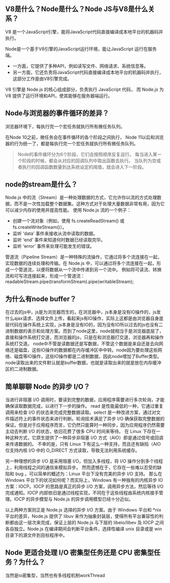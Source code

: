 ## V8是什么？Node是什么？Node JS与V8是什么关系？
V8 是一个JavaScript引擎，能将JavaScript代码直接编译成本地平台的机器码并执行。

Node是一个基于V8引擎的JavaScript运行环境，能让JavaScript 运行在服务端。
* 一方面，它提供了多种API，例如读写文件、网络请求、系统信息等。
* 另一方面，它还负责将JavaScript代码直接编译成本地平台的机器码并执行，这部分工作是由V8引擎完成。

V8 引擎是 Node.js 的核心组成部分，负责执行 JavaScript 代码，
而 Node.js 为 V8 提供了运行环境和API，使其能够在服务器端运行。

## Node与浏览器的事件循环的差异？
浏览器环境下，每执行完一个宏任务就执行所有微任务队列。

在Node 10之前，微任务会在事件循环的各个阶段之间执行，
Node 11以后和浏览器的行为统一了，都是每执行完一个宏任务就执行所有微任务队列。

> Node的事件循环分为6个阶段，它们会按照顺序反复运行。
每当进入某一个阶段的时候，都会从对应的回调队列中取出函数去执行。
当队列为空或者执行的回调函数数量到达系统设定的阈值，就会进入下一阶段。

## node的stream是什么？
Node.js 中的流（Stream）是一种处理数据的方式，它允许你以流的方式处理数据，而不是一次性加载整个数据集。这种方式对于处理大量数据非常有用，因为它可以减少内存的使用并提高性能。
使用 Node.js 流的一个例子：
* 创建一个流对象（例如，使用 fs.createReadStream() 或 fs.createWriteStream()）。
* 监听 ‘data’ 事件来接收从流中读取的数据。
* 监听 ‘end’ 事件来知道何时数据已经读取完毕。
* 监听 ‘error’ 事件来处理可能发生的错误。

管道流（Pipeline Stream）是一种特殊的流操作，它通过将多个流连接在一起，实现数据的连续处理和传输。在 Node.js 中，可以通过将多个流连接在一起，形成一个管道流，以便将数据从一个流中传递到另一个流中。
例如将可读流、转换流和可写流连接起来，形成一个管道流：
readableStream.pipe(transformStream).pipe(writableStream);

## 为什么有node buffer？
在过去的js中，js是为浏览器而生的，在浏览器中，js本身是没有IO操作的，js发什么ajax请求、选择文件上传，看起来js有IO操作，实际上这都是由浏览器自身底层代码在操作系统上实现，js本身是没有IO的，因为没有IO所以过去的js也没有二进制数据的表示和处理方案。而到了node这里，node就相当于是浏览器底层了，直接和操作系统打交道，而浏览器的js，只是在和浏览器打交道，浏览器再和操作系统打交道。
node中不管是读数据还是写数据，不管这个数据是来自还是去向网络还是磁盘，这些IO操作的数据都在内存缓冲区中中转。node因为要处理这些网络、磁盘等IO操作，这些IO操作都是二进制数据，因此node增加了Buffer类型。
node读取出来的文件默认就是buffer数据，也就是读取出来的就是放在内存缓冲区的二进制数据。

## 简单聊聊 Node 的异步 I/O？
当进行非阻塞 I/O 调用时，要读到完整的数据，应用程序需要进行多次轮询，才能确保读取数据完成，以进行下一步的操作。
read 是性能最低的一种，它通过重复调用来检查 I/O 的状态来完成完整数据读取。select 是一种改进方案，通过对文件描述符上的事件状态来进行判断。轮询技术满足了异步 I/O 确保获取完整数据的保证。但是对于应用程序而言，它仍然只能算时一种同步，因为应用程序仍然需要主动去判断 I/O 的状态，依旧花费了很多 CPU 时间来等待。
在 Linux 下存在一种这种方式，它原生提供了一种异步非阻塞 I/O 方式（AIO）即是通过信号或回调来传递数据的。
不幸的是，只有 Linux 下有这么一种支持，而且还有缺陷（AIO 仅支持内核 I/O 中的 O_DIRECT 方式读取，导致无法利用系统缓存。

另一种理想的异步 I/O 是采用阻塞 I/O，但加入多线程，将 I/O 操作分到多个线程上，利用线程之间的通信来模拟异步。
然而遗憾在于，它存在一些难以忍受的缺陷和 bug 。可以简单的概述为：Linux 平台下没有完美的异步 I/O 支持。
那么在 Windows 平台下的状况如何呢？而实际上，Windows 有一种独有的内核异步 IO 方案：IOCP。IOCP 的思路是真正的异步 I/O 方案，调用异步方法，然后等待 I/O 完成通知。IOCP 内部依旧是通过线程实现，不同在于这些线程由系统内核接手管理。IOCP 的异步模型与 Node.js 的异步调用模型已经十分近似。

以上两种方案则正是 Node.js 选择的异步 I/O 方案。由于 Windows 平台和 *nix 平台的差异，Node.js 提供了 libuv 来作为抽象封装层，使得所有平台兼容性的判断都由这一层次来完成，保证上层的 Node.js 与下层的 libeio/libev 及 IOCP 之间各自独立。Node.js 在编译期间会判断平台条件，选择性编译 unix 目录或是 win 目录下的源文件到目标程序中。

## Node 更适合处理 I/O 密集型任务还是 CPU 密集型任务？为什么？
当然是io密集型，当然也有多线程机制workThread
